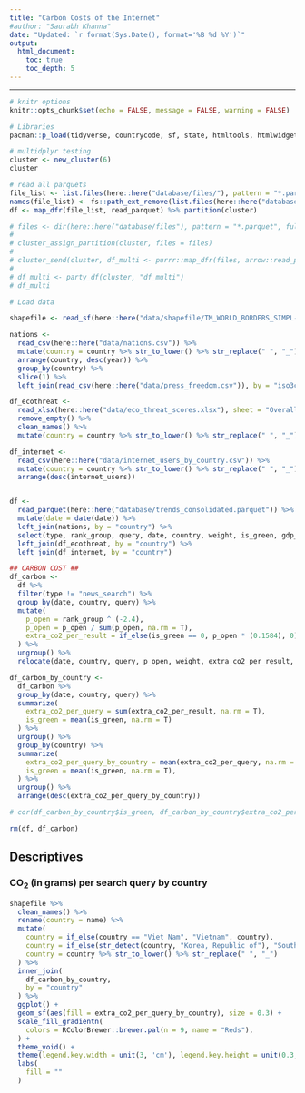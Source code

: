 ```yaml
---
title: "Carbon Costs of the Internet"
#author: "Saurabh Khanna"
date: "Updated: `r format(Sys.Date(), format='%B %d %Y')`"
output:
  html_document:
    toc: true
    toc_depth: 5
---
```


---

```r
# knitr options
knitr::opts_chunk$set(echo = FALSE, message = FALSE, warning = FALSE)
```


```r
# Libraries
pacman::p_load(tidyverse, countrycode, sf, state, htmltools, htmlwidgets, janitor, RColorBrewer, ussf, arrow, hrbrthemes, lubridate, estimatr, texreg, readxl, corrr, multidplyr)
```


```r
# multidplyr testing
cluster <- new_cluster(6)
cluster

# read all parquets
file_list <- list.files(here::here("database/files/"), pattern = "*.parquet", full.names = TRUE)
names(file_list) <- fs::path_ext_remove(list.files(here::here("database/files/"), pattern = "*.parquet"))
df <- map_dfr(file_list, read_parquet) %>% partition(cluster)

# files <- dir(here::here("database/files"), pattern = "*.parquet", full.names = TRUE)
# 
# cluster_assign_partition(cluster, files = files)
# 
# cluster_send(cluster, df_multi <- purrr::map_dfr(files, arrow::read_parquet))
# 
# df_multi <- party_df(cluster, "df_multi")
# df_multi
```




```r
# Load data

shapefile <- read_sf(here::here("data/shapefile/TM_WORLD_BORDERS_SIMPL-0.3.shp"))

nations <- 
  read_csv(here::here("data/nations.csv")) %>% 
  mutate(country = country %>% str_to_lower() %>% str_replace(" ", "_")) %>% 
  arrange(country, desc(year)) %>% 
  group_by(country) %>% 
  slice(1) %>% 
  left_join(read_csv(here::here("data/press_freedom.csv")), by = "iso3c")

df_ecothreat <-
  read_xlsx(here::here("data/eco_threat_scores.xlsx"), sheet = "Overall Scores") %>% 
  remove_empty() %>% 
  clean_names() %>% 
  mutate(country = country %>% str_to_lower() %>% str_replace(" ", "_"))

df_internet <-
  read_csv(here::here("data/internet_users_by_country.csv")) %>% 
  mutate(country = country %>% str_to_lower() %>% str_replace(" ", "_")) %>% 
  arrange(desc(internet_users))


df <-
  read_parquet(here::here("database/trends_consolidated.parquet")) %>%
  mutate(date = date(date)) %>% 
  left_join(nations, by = "country") %>%
  select(type, rank_group, query, date, country, weight, is_green, gdp_percap, life_expect, population, birth_rate, neonat_mortal_rate, region, income, rank2021, underlying_sit_score, abuse_score, global_score, progress_rank, rank2020, score2020, zone) %>% 
  left_join(df_ecothreat, by = "country") %>% 
  left_join(df_internet, by = "country")
```


```r
## CARBON COST ##
df_carbon <-
  df %>%
  filter(type != "news_search") %>%
  group_by(date, country, query) %>%
  mutate(
    p_open = rank_group ^ (-2.4),
    p_open = p_open / sum(p_open, na.rm = T),
    extra_co2_per_result = if_else(is_green == 0, p_open * (0.1584), 0)
  ) %>% 
  ungroup() %>% 
  relocate(date, country, query, p_open, weight, extra_co2_per_result, is_green)

df_carbon_by_country <-
  df_carbon %>%
  group_by(date, country, query) %>% 
  summarize(
    extra_co2_per_query = sum(extra_co2_per_result, na.rm = T),
    is_green = mean(is_green, na.rm = T)
  ) %>% 
  ungroup() %>%
  group_by(country) %>%
  summarize(
    extra_co2_per_query_by_country = mean(extra_co2_per_query, na.rm = T),
    is_green = mean(is_green, na.rm = T),
  ) %>%
  ungroup() %>% 
  arrange(desc(extra_co2_per_query_by_country))

# cor(df_carbon_by_country$is_green, df_carbon_by_country$extra_co2_per_query_by_country)

rm(df, df_carbon)
```


## Descriptives

### CO<sub>2</sub> (in grams) per search query by country

```r
shapefile %>% 
  clean_names() %>%
  rename(country = name) %>%
  mutate(
    country = if_else(country == "Viet Nam", "Vietnam", country),
    country = if_else(str_detect(country, "Korea, Republic of"), "South Korea", country),
    country = country %>% str_to_lower() %>% str_replace(" ", "_")
  ) %>%
  inner_join(
    df_carbon_by_country, 
    by = "country"
  ) %>%
  ggplot() +
  geom_sf(aes(fill = extra_co2_per_query_by_country), size = 0.3) +
  scale_fill_gradientn(
    colors = RColorBrewer::brewer.pal(n = 9, name = "Reds"),
  ) +
  theme_void() +
  theme(legend.key.width = unit(3, 'cm'), legend.key.height = unit(0.3, 'cm'), legend.position = "bottom") +
  labs(
    fill = ""
  )
```






